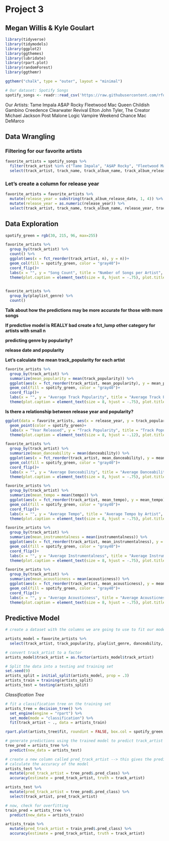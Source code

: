 # Project 3
## Megan Willis & Kyle Goulart

```r
library(tidyverse)
library(tidymodels)
library(ggplot2)
library(ggthemes)
library(lubridate)
library(rpart.plot)
library(randomForest)
library(ggthemr)
```

```r
ggthemr("chalk", type = "outer", layout = "minimal")
```

```r
# Our dataset: Spotify Songs
spotify_songs <- readr::read_csv('https://raw.githubusercontent.com/rfordatascience/tidytuesday/master/data/2020/2020-01-21/spotify_songs.csv')
```

Our Artists:
Tame Impala
A$AP Rocky
Fleetwood Mac
Queen
Childish Gambino
Creedence Clearwater Revival
Elton John
Tyler, The Creator
Michael Jackson
Post Malone
Logic
Vampire Weekend
Chance
Mac DeMarco

## Data Wrangling

### Filtering for our favorite artists
```r
favorite_artists = spotify_songs %>% 
  filter(track_artist %in% c("Tame Impala", "A$AP Rocky", "Fleetwood Mac", "Queen", "Childish Gambino", "Creedence Clearwater Revival", "Elton John", "Tyler, The Creator", "Michael Jackson", "Post Malone", "Logic", "Vampire Weekend", "Chance the Rapper", "Mac DeMarco")) %>% 
  select(track_artist, track_name, track_album_name, track_album_release_date, track_popularity, playlist_genre, danceability, energy, loudness, speechiness, acousticness, instrumentalness, liveness, tempo, duration_ms)
```

### Let's create a column for release year
```r
favorite_artists = favorite_artists %>% 
  mutate(release_year = substring(track_album_release_date, 1, 4)) %>% 
  mutate(release_year = as.numeric(release_year)) %>% 
  select(track_artist, track_name, track_album_name, release_year, track_popularity, playlist_genre, danceability, energy, loudness, speechiness, acousticness, instrumentalness, liveness, tempo, duration_ms)
```


## Data Exploration

```r
spotify_green = rgb(30, 215, 96, max=255)

favorite_artists %>% 
  group_by(track_artist) %>% 
  count() %>% 
  ggplot(aes(x = fct_reorder(track_artist, n), y = n))+
  geom_col(fill = spotify_green, color = "gray40")+
  coord_flip()+
  labs(x = "", y = "Song Count", title = "Number of Songs per Artist", caption = "Source: Song Genres via R for Data Science")+
  theme(plot.caption = element_text(size = 8, hjust = -.75), plot.title = element_text(hjust = .5, size = 18))
  
```

```r
favorite_artists %>% 
  group_by(playlist_genre) %>% 
  count()
```

**Talk about how the predictions may be more accurate for those with more songs**

**If predictive model is REALLY bad create a fct_lump other category for artists with small n**

**predicting genre by popularity?**

**release date and popularity**

**Let's calculate the mean track_popularity for each artist**

```r
favorite_artists %>% 
  group_by(track_artist) %>% 
  summarize(mean_popularity = mean(track_popularity)) %>% 
  ggplot(aes(x = fct_reorder(track_artist, mean_popularity), y = mean_popularity))+
  geom_col(fill = spotify_green, color = "gray40")+
  coord_flip()+
  labs(x = "", y = "Average Track Popularity", title = "Average Track Popularity per Artist", caption = "Source: Song Genres via R for Data Science")+
  theme(plot.caption = element_text(size = 8, hjust = -.75), plot.title = element_text(hjust = .5, size = 18))
```

**Is there a relationship between release year and popularity?**

```r
ggplot(data = favorite_artists, aes(x = release_year, y = track_popularity))+
  geom_point(color = spotify_green)+
  labs(x = "Year Released", y = "Track Popularity", title = "Track Popularity vs. Year Released", caption = "Source: Song Genres via R for Data Science")+
  theme(plot.caption = element_text(size = 8, hjust = -.12), plot.title = element_text(hjust = .5, size = 18))
```

```r
favorite_artists %>% 
  group_by(track_artist) %>% 
  summarize(mean_danceability = mean(danceability)) %>% 
  ggplot(aes(x = fct_reorder(track_artist, mean_danceability), y = mean_danceability))+
  geom_col(fill = spotify_green, color = "gray40")+
  coord_flip()+
  labs(x = "", y = "Average Danceability", title = "Average Danceability by Artist", caption = "Source: Song Genres via R for Data Science")+
  theme(plot.caption = element_text(size = 8, hjust = -.75), plot.title = element_text(hjust = .5, size = 18))
```

```r
favorite_artists %>% 
  group_by(track_artist) %>% 
  summarize(mean_tempo = mean(tempo)) %>% 
  ggplot(aes(x = fct_reorder(track_artist, mean_tempo), y = mean_tempo))+
  geom_col(fill = spotify_green, color = "gray40")+
  coord_flip()+
  labs(x = "", y = "Average Tempo", title = "Average Tempo by Artist", caption = "Source: Song Genres via R for Data Science")+
  theme(plot.caption = element_text(size = 8, hjust = -.75), plot.title = element_text(hjust = .5, size = 18))
```

```r
favorite_artists %>% 
  group_by(track_artist) %>% 
  summarize(mean_instrumentalness = mean(instrumentalness)) %>% 
  ggplot(aes(x = fct_reorder(track_artist, mean_instrumentalness), y = mean_instrumentalness))+
  geom_col(fill = spotify_green, color = "gray40")+
  coord_flip()+
  labs(x = "", y = "Average Instrumentalness", title = "Average Instrumentalness by Artist", caption = "Source: Song Genres via R for Data Science")+
  theme(plot.caption = element_text(size = 8, hjust = -.75), plot.title = element_text(hjust = .5, size = 18))
```


```r
favorite_artists %>% 
  group_by(track_artist) %>% 
  summarize(mean_acousticness = mean(acousticness)) %>% 
  ggplot(aes(x = fct_reorder(track_artist, mean_acousticness), y = mean_acousticness))+
  geom_col(fill = spotify_green, color = "gray40")+
  coord_flip()+
  labs(x = "", y = "Average Acousticness", title = "Average Acousticness by Artist", caption = "Source: Song Genres via R for Data Science")+
  theme(plot.caption = element_text(size = 8, hjust = -.75), plot.title = element_text(hjust = .5, size = 18))
```

## Predictive Model

```r
# create a dataset with the columns we are going to use to fit our model

artists_model = favorite_artists %>% 
  select(track_artist, track_popularity, playlist_genre, danceability, energy, loudness, speechiness, acousticness, instrumentalness, liveness, tempo, release_year)

# convert track_artist to a factor
artists_model$track_artist = as.factor(artists_model$track_artist)
```

```r
# Split the data into a testing and training set
set.seed(9)
artists_split = initial_split(artists_model, prop = .3)
artists_train = training(artists_split)
artists_test = testing(artists_split)
```

*Classification Tree*
```r
# fit a classification tree on the training set
artists_tree = decision_tree() %>% 
  set_engine(engine = "rpart") %>% 
  set_mode(mode = "classification") %>% 
  fit(track_artist ~ ., data = artists_train)

rpart.plot(artists_tree$fit, roundint = FALSE, box.col = spotify_green, col = "black", branch.lwd = 3.5)


```

```r
# generate predictions using the trained model to predict track_artist for the testing set
tree_pred = artists_tree %>% 
  predict(new_data = artists_test)

# create a new column called pred_track_artist --> this gives the predicted track_artist based on our model
# calculate the accuracy of the model
artists_test %>% 
  mutate(pred_track_artist = tree_pred$.pred_class) %>% 
  accuracy(estimate = pred_track_artist, truth = track_artist)

artists_test %>% 
  mutate(pred_track_artist = tree_pred$.pred_class) %>% 
  select(track_artist, pred_track_artist)
```

```r
# now, check for overfitting
train_pred = artists_tree %>% 
  predict(new_data = artists_train)

artists_train %>% 
  mutate(pred_track_artist = train_pred$.pred_class) %>% 
  accuracy(estimate = pred_track_artist, truth = track_artist)
```
